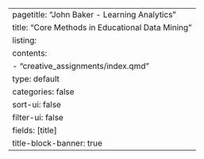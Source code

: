 ---
pagetitle: "John Baker - Learning Analytics"
title: "Core Methods in Educational Data Mining"
listing:
  contents:
      - "creative_assignments/index.qmd"
  type: default
  categories: false
  sort-ui: false
  filter-ui: false
  fields: [title]
title-block-banner: true
---